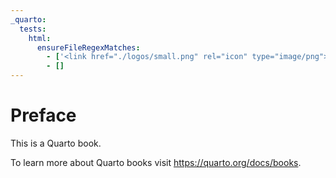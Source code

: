 ```yaml
---
_quarto:
  tests:
    html:
      ensureFileRegexMatches:
        - ['<link href="./logos/small.png" rel="icon" type="image/png">']
        - []
---
```


# Preface {.unnumbered}

This is a Quarto book.

To learn more about Quarto books visit <https://quarto.org/docs/books>.
